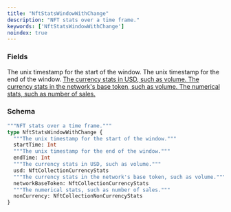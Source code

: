 ```yaml
---
title: "NftStatsWindowWithChange"
description: "NFT stats over a time frame."
keywords: ['NftStatsWindowWithChange']
noindex: true
---
```


### Fields

<ResponseField name="startTime" type="Int">
  The unix timestamp for the start of the window.
</ResponseField>

<ResponseField name="endTime" type="Int">
  The unix timestamp for the end of the window.
</ResponseField>

<a href="/api-reference/types/nftcollectioncurrencystats">
  <ResponseField name="usd" type="NftCollectionCurrencyStats">
    The currency stats in USD, such as volume.
  </ResponseField>
</a>

<a href="/api-reference/types/nftcollectioncurrencystats">
  <ResponseField name="networkBaseToken" type="NftCollectionCurrencyStats">
    The currency stats in the network's base token, such as volume.
  </ResponseField>
</a>

<a href="/api-reference/types/nftcollectionnoncurrencystats">
  <ResponseField name="nonCurrency" type="NftCollectionNonCurrencyStats">
    The numerical stats, such as number of sales.
  </ResponseField>
</a>

### Schema


```graphql 
"""NFT stats over a time frame."""
type NftStatsWindowWithChange {
  """The unix timestamp for the start of the window."""
  startTime: Int
  """The unix timestamp for the end of the window."""
  endTime: Int
  """The currency stats in USD, such as volume."""
  usd: NftCollectionCurrencyStats
  """The currency stats in the network's base token, such as volume."""
  networkBaseToken: NftCollectionCurrencyStats
  """The numerical stats, such as number of sales."""
  nonCurrency: NftCollectionNonCurrencyStats
}
```
